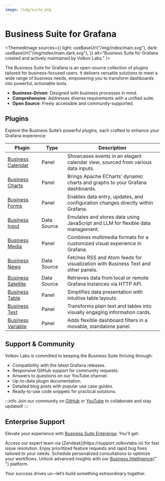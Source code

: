 ```yaml
---
image: /img/suite.png
---
```



# Business Suite for Grafana

<ThemedImage
  sources={{
    light: useBaseUrl("/img/index/main.svg"),
    dark: useBaseUrl("/img/index/main.dark.svg"),
  }}
  alt="Business Suite for Grafana created and actively maintained by Volkov Labs."
/>

The Business Suite for Grafana is an open-source collection of plugins tailored for business-focused users. It delivers versatile solutions to meet a wide range of business needs, empowering you to transform dashboards into powerful, actionable tools.

- **Business-Driven**: Designed with business processes in mind.
- **Comprehensive**: Addresses diverse requirements with a unified suite.
- **Open Source**: Freely accessible and community-supported.

## Plugins

Explore the Business Suite’s powerful plugins, each crafted to enhance your Grafana experience:

| Plugin                                   | Type        | Description                                                                       |
| ---------------------------------------- | ----------- | --------------------------------------------------------------------------------- |
| [Business Calendar](business-calendar)   | Panel       | Showcases events in an elegant calendar view, sourced from various data inputs.   |
| [Business Charts](business-charts)       | Panel       | Brings Apache ECharts’ dynamic charts and graphs to your Grafana dashboards.      |
| [Business Forms](business-forms)         | Panel       | Enables data entry, updates, and configuration changes directly within Grafana.   |
| [Business Input](business-input)         | Data Source | Emulates and stores data using JavaScript and LLM for flexible data management.   |
| [Business Media](business-media)         | Panel       | Combines multimedia formats for a customized visual experience in Grafana.        |
| [Business News](business-news)           | Data Source | Fetches RSS and Atom feeds for visualization with Business Text and other panels. |
| [Business Satellite](business-satellite) | Data Source | Retrieves data from local or remote Grafana instances via HTTP API.               |
| [Business Table](business-table)         | Panel       | Simplifies data presentation with intuitive table layouts.                        |
| [Business Text](business-text)           | Panel       | Transforms plain text and tables into visually engaging information cards.        |
| [Business Variable](business-variable)   | Panel       | Adds flexible dashboard filters in a movable, standalone panel.                   |

## Support & Community

Volkov Labs is committed to keeping the Business Suite thriving through:

- Compatibility with the latest Grafana releases.
- Responsive GitHub support for community requests.
- Answers to questions on our YouTube channel.
- Up-to-date plugin documentation.
- Detailed blog posts with popular use case guides.
- Ready-to-use code snippets for practical solutions.

:::info
Join our community on [GitHub](https://github.com/VolkovLabs) or [YouTube](https://youtube.com/@volkovlabs) to collaborate and stay updated!
:::

## Enterprise Support

Elevate your experience with [Business Suite Enterprise](/pricing/). You'll get:

<Tabs>
  <TabItem value="support" label="Dedicated Support" default>
    Access our expert team via [Zendesk](https://support.volkovlabs.io) for fast
    issue resolution.
  </TabItem>
  <TabItem value="priority" label="Priority Features">
    Enjoy prioritized feature requests and rapid bug fixes tailored to your
    needs.
  </TabItem>
  <TabItem value="consulting" label="Consulting">
    Schedule personalized consultations to optimize your workflows.
  </TabItem>
  <TabItem value="bi" label="Business Intelligence">
    Unlock advanced insights with our <a href="/big/">Business Intelligence</a>{" "}
    platform.
  </TabItem>
</Tabs>

<Youtube
  id="XDhyEXqa6KA"
  title="Transform Your Data into Actionable Insights with Business Suite Enterprise."
/>

Your success drives us—let’s build something extraordinary together.

<Feedback />
